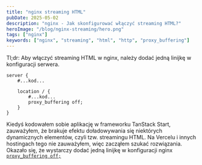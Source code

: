 ```yaml
---
title: "nginx streaming HTML"
pubDate: 2025-05-02
description: "nginx - Jak skonfigurować włączyć streaming HTML?"
heroImage: "/blog/nginx-streaming/hero.png"
tags: ["nginx"]
keywords: ["nginx", "streaming", "html", "http", "proxy_buffering"]
---
```



<BlogHeader href="streaming-html" tag="h2" text="nginx streaming HTML" />

Tl;dr: Aby włączyć streaming HTML w nginx, należy dodać jedną linijkę w konfiguracji serwera.

```nginx
server {
    #...kod...

    location / {
        #...kod...
        proxy_buffering off;
    }
}
```

Kiedyś kodowałem sobie aplikację w frameworku TanStack Start, zauważyłem, że brakuje efektu doładowywania się niektórych dynamicznych elementów, czyli tzw. streamingu HTML. Na Vercelu i innych hostingach tego nie zauważyłem, więc zacząłem szukać rozwiązania. Okazało się, że wystarczy dodać jedną linijkę w konfiguracji nginx <a href="https://nginx.org/en/docs/http/ngx_http_proxy_module.html#proxy_buffering" target="_blank">`proxy_buffering off;`</a>
